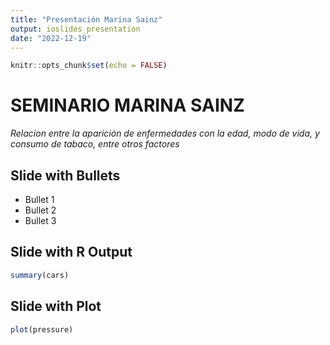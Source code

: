 ```yaml
---
title: "Presentación Marina Sainz"
output: ioslides_presentation
date: "2022-12-19"
---
```


```r
knitr::opts_chunk$set(echo = FALSE)
```

# SEMINARIO MARINA SAINZ
*Relacion entre la aparición de enfermedades con la edad, modo de vida,
y consumo de tabaco, entre otros factores*


## Slide with Bullets

- Bullet 1
- Bullet 2
- Bullet 3

## Slide with R Output

```r
summary(cars)
```

## Slide with Plot

```r
plot(pressure)
```

